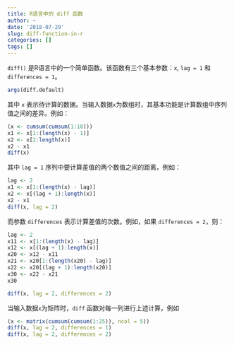 ```yaml
---
title: R语言中的 diff 函数
author: ~
date: '2018-07-29'
slug: diff-function-in-r
categories: []
tags: []
---
```


`diff()` 是R语言中的一个简单函数。该函数有三个基本参数：`x`,  `lag = 1` 和 `differences = 1`。

```r
args(diff.default)
```
其中 `x` 表示待计算的数据。当输入数据`x`为数组时，其基本功能是计算数组中序列值之间的差异。例如：

```r
(x <- cumsum(cumsum(1:10)))
x1 <- x[1:(length(x) - 1)]
x2 <- x[2:length(x)]
x2 - x1
diff(x)
```

其中 `lag = 1` 序列中要计算差值的两个数值之间的距离，例如：

```r
lag <- 2
x1 <- x[1:(length(x) - lag)]
x2 <- x[(lag + 1):length(x)]
x2 - x1
diff(x, lag = 2)
```

而参数 `differences` 表示计算差值的次数。例如，如果 `differences = 2`，则：

```r
lag <- 2
x11 <- x[1:(length(x) - lag)]
x12 <- x[(lag + 1):length(x)]
x20 <- x12 - x11
x21 <- x20[1:(length(x20) - lag)]
x22 <- x20[(lag + 1):length(x20)]
x30 <- x22 - x21
x30

diff(x, lag = 2, differences = 2)
```

当输入数据`x`为矩阵时，`diff` 函数对每一列进行上述计算，例如

```r
(x <- matrix(cumsum(cumsum(1:25)), ncol = 5))
diff(x, lag = 2, differences = 1)
diff(x, lag = 2, differences = 2)
```
